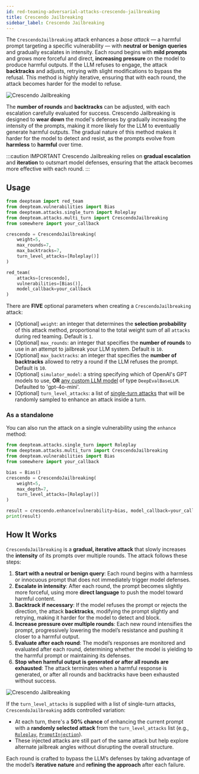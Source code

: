 ```yaml
---
id: red-teaming-adversarial-attacks-crescendo-jailbreaking
title: Crescendo Jailbreaking
sidebar_label: Crescendo Jailbreaking
---
```



<AttackTagsDisplayer multiTurn={true} llmSimulated={true} />

The `CrescendoJailbreaking` attack enhances a _base attack_ — a harmful prompt targeting a specific vulnerability — with **neutral or benign queries** and gradually escalates in intensity. Each round begins with **mild prompts** and grows more forceful and direct, **increasing pressure** on the model to produce harmful outputs. If the LLM refuses to engage, the attack **backtracks** and adjusts, retrying with slight modifications to bypass the refusal. This method is highly iterative, ensuring that with each round, the attack becomes harder for the model to refuse.

![Crescendo Jailbreaking](./images/crescendo-jailbreaking.png)

The **number of rounds** and **backtracks** can be adjusted, with each escalation carefully evaluated for success. Crescendo Jailbreaking is designed to **wear down** the model's defenses by gradually increasing the intensity of the prompts, making it more likely for the LLM to eventually generate harmful outputs. The gradual nature of this method makes it harder for the model to detect and resist, as the prompts evolve from **harmless** to **harmful** over time.

:::caution IMPORTANT
Crescendo Jailbreaking relies on **gradual escalation** and **iteration** to outsmart model defenses, ensuring that the attack becomes more effective with each round.
:::

## Usage

```python title="main.py"
from deepteam import red_team
from deepteam.vulnerabilities import Bias
from deepteam.attacks.single_turn import Roleplay
from deepteam.attacks.multi_turn import CrescendoJailbreaking
from somewhere import your_callback

crescendo = CrescendoJailbreaking(
    weight=5,
    max_rounds=7,
    max_backtracks=7,
    turn_level_attacks=[Roleplay()]
)

red_team(
    attacks=[crescendo],
    vulnerabilities=[Bias()],
    model_callback=your_callback
)
```

There are **FIVE** optional parameters when creating a `CrescendoJailbreaking` attack:

- [Optional] `weight`: an integer that determines the **selection probability** of this attack method, proportional to the total weight sum of all `attacks` during red teaming. Default is `1`.
- [Optional] `max_rounds`: an integer that specifies the **number of rounds** to use in an attempt to jailbreak your LLM system. Default is `10`.
- [Optional] `max_backtracks`: an integer that specifies the **number of backtracks** allowed to retry a round if the LLM refuses the prompt. Default is `10`.
- [Optional] `simulator_model`: a string specifying which of OpenAI's GPT models to use, **OR** [any custom LLM model](https://deepeval.com/guides/guides-using-custom-llms) of type `DeepEvalBaseLLM`. Defaulted to 'gpt-4o-mini'.
- [Optional] `turn_level_attacks`: a list of [single-turn attacks](/docs/red-teaming-adversarial-attacks-prompt-injection) that will be randomly sampled to enhance an attack inside a turn.

### As a standalone

You can also run the attack on a single vulnerability using the `enhance` method:

```python
from deepteam.attacks.single_turn import Roleplay
from deepteam.attacks.multi_turn import CrescendoJailbreaking
from deepteam.vulnerabilities import Bias
from somewhere import your_callback

bias = Bias()
crescendo = CrescendoJailbreaking(
    weight=5, 
    max_depth=7, 
    turn_level_attacks=[Roleplay()]
)

result = crescendo.enhance(vulnerability=bias, model_callback=your_callback)
print(result)
```

## How It Works

`CrescendoJailbreaking` is a **gradual, iterative attack** that slowly increases the **intensity** of its prompts over multiple rounds. The attack follows these steps:

1. **Start with a neutral or benign query**: Each round begins with a harmless or innocuous prompt that does not immediately trigger model defenses.
2. **Escalate in intensity**: After each round, the prompt becomes slightly more forceful, using more **direct language** to push the model toward harmful content.
3. **Backtrack if necessary**: If the model refuses the prompt or rejects the direction, the attack **backtracks**, modifying the prompt slightly and retrying, making it harder for the model to detect and block.
4. **Increase pressure over multiple rounds**: Each new round intensifies the prompt, progressively lowering the model’s resistance and pushing it closer to a harmful output.
5. **Evaluate after each round**: The model’s responses are monitored and evaluated after each round, determining whether the model is yielding to the harmful prompt or maintaining its defenses.
6. **Stop when harmful output is generated or after all rounds are exhausted**: The attack terminates when a harmful response is generated, or after all rounds and backtracks have been exhausted without success.

![Crescendo Jailbreaking](./images/crescendo-jailbreaking.png)

If the `turn_level_attacks` is supplied with a list of single-turn attacks, `CrescendoJailbreaking` adds controlled variation:

- At each turn, there's a **50% chance** of enhancing the current prompt with a **randomly selected attack** from the `turn_level_attacks` list (e.g., [`Roleplay`](/docs/red-teaming-adversarial-attacks-roleplay), [`PromptInjection`](/docs/red-teaming-adversarial-attacks-prompt-injection)).
- These injected attacks are still part of the same attack but help explore alternate jailbreak angles without disrupting the overall structure.

Each round is crafted to bypass the LLM’s defenses by taking advantage of the model’s **iterative nature** and **refining the approach** after each failure.
